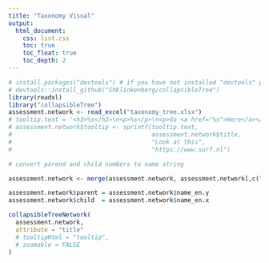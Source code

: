 ```yaml
---
title: "Taxonomy Visual"
output:
  html_document:
    css: list.css
    toc: true
    toc_float: true
    toc_depth: 2
---
```


```r
# install.packages("devtools") # if you have not installed "devtools" package
# devtools::install_github("ShKlinkenberg/collapsibleTree")
library(readxl)
library("collapsibleTree")
assessment.network <- read_excel("taxonomy_tree.xlsx")
# tooltip.text = '<h3>%s</h3>\n<p>%s</p>\n<p>Go <a href="%s">Here</a></p>'
# assessment.network$tooltip <- sprintf(tooltip.text, 
#                                       assessment.network$title, 
#                                       "Look at this", 
#                                       "https://www.surf.nl")

# convert parend and child numbers to name string

assessment.network <- merge(assessment.network, assessment.network[,c("child", "name_en")], by.x = "parent", by.y = "child", all.x = TRUE)

assessment.network$parent = assessment.network$name_en.y
assessment.network$child  = assessment.network$name_en.x

collapsibleTreeNetwork(
  assessment.network,
  attribute = "title"
  # tooltipHtml = "tooltip",
  # zoomable = FALSE
)
```
